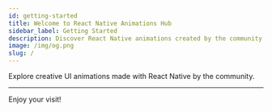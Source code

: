 ```yaml
---
id: getting-started
title: Welcome to React Native Animations Hub
sidebar_label: Getting Started
description: Discover React Native animations created by the community.
image: /img/og.png
slug: /
---
```


Explore creative UI animations made with React Native by the community.


<div style={{ marginBottom: '20px' }}>
<TotalComponents />
<LastUpdated />
</div>




---

Enjoy your visit!
